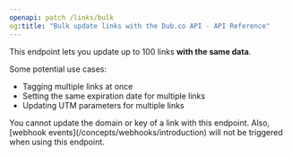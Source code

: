 ```yaml
---
openapi: patch /links/bulk
og:title: "Bulk update links with the Dub.co API - API Reference"
---
```


This endpoint lets you update up to 100 links **with the same data**.

Some potential use cases:

- Tagging multiple links at once
- Setting the same expiration date for multiple links
- Updating UTM parameters for multiple links

<Warning>
  You cannot update the domain or key of a link with this endpoint. Also,
  [webhook events](/concepts/webhooks/introduction) will not be triggered when
  using this endpoint.
</Warning>
